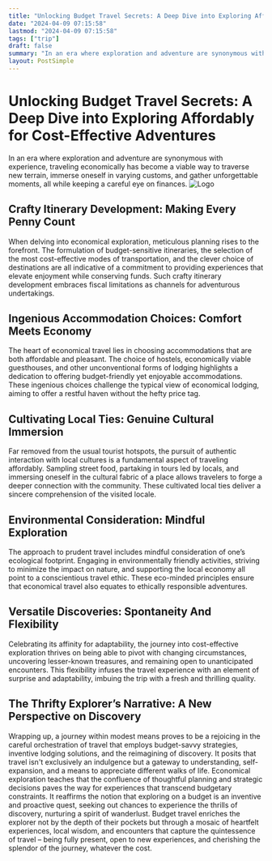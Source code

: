 ```yaml
---
title: "Unlocking Budget Travel Secrets: A Deep Dive into Exploring Affordably for Cost-Effective Adventures"
date: "2024-04-09 07:15:58"
lastmod: "2024-04-09 07:15:58"
tags: ["trip"]
draft: false
summary: "In an era where exploration and adventure are synonymous with experience, traveling economically has become a viable way to traverse new terrain, immerse oneself in varying customs, and gather unforgettable moments, all while keeping a careful eye on finances."
layout: PostSimple
---
```

# Unlocking Budget Travel Secrets: A Deep Dive into Exploring Affordably for Cost-Effective Adventures
In an era where exploration and adventure are synonymous with experience, traveling economically has become a viable way to traverse new terrain, immerse oneself in varying customs, and gather unforgettable moments, all while keeping a careful eye on finances.
<img alt="Logo" class="lazyImg" data-src="https://cdn.seniorsselection.com/src_image/5bfef43685ab96e16cb8c00ab7c7361d.webp" src="/statics/image/loading.webp"/>
## Crafty Itinerary Development: Making Every Penny Count
When delving into economical exploration, meticulous planning rises to the forefront. The formulation of budget-sensitive itineraries, the selection of the most cost-effective modes of transportation, and the clever choice of destinations are all indicative of a commitment to providing experiences that elevate enjoyment while conserving funds. Such crafty itinerary development embraces fiscal limitations as channels for adventurous undertakings.
## Ingenious Accommodation Choices: Comfort Meets Economy
The heart of economical travel lies in choosing accommodations that are both affordable and pleasant. The choice of hostels, economically viable guesthouses, and other unconventional forms of lodging highlights a dedication to offering budget-friendly yet enjoyable accommodations. These ingenious choices challenge the typical view of economical lodging, aiming to offer a restful haven without the hefty price tag.
## Cultivating Local Ties: Genuine Cultural Immersion
Far removed from the usual tourist hotspots, the pursuit of authentic interaction with local cultures is a fundamental aspect of traveling affordably. Sampling street food, partaking in tours led by locals, and immersing oneself in the cultural fabric of a place allows travelers to forge a deeper connection with the community. These cultivated local ties deliver a sincere comprehension of the visited locale.
## Environmental Consideration: Mindful Exploration
The approach to prudent travel includes mindful consideration of one’s ecological footprint. Engaging in environmentally friendly activities, striving to minimize the impact on nature, and supporting the local economy all point to a conscientious travel ethic. These eco-minded principles ensure that economical travel also equates to ethically responsible adventures.
## Versatile Discoveries: Spontaneity And Flexibility
Celebrating its affinity for adaptability, the journey into cost-effective exploration thrives on being able to pivot with changing circumstances, uncovering lesser-known treasures, and remaining open to unanticipated encounters. This flexibility infuses the travel experience with an element of surprise and adaptability, imbuing the trip with a fresh and thrilling quality.
## The Thrifty Explorer’s Narrative: A New Perspective on Discovery
Wrapping up, a journey within modest means proves to be a rejoicing in the careful orchestration of travel that employs budget-savvy strategies, inventive lodging solutions, and the reimagining of discovery. It posits that travel isn't exclusively an indulgence but a gateway to understanding, self-expansion, and a means to appreciate different walks of life.
Economical exploration teaches that the confluence of thoughtful planning and strategic decisions paves the way for experiences that transcend budgetary constraints. It reaffirms the notion that exploring on a budget is an inventive and proactive quest, seeking out chances to experience the thrills of discovery, nurturing a spirit of wanderlust. Budget travel enriches the explorer not by the depth of their pockets but through a mosaic of heartfelt experiences, local wisdom, and encounters that capture the quintessence of travel – being fully present, open to new experiences, and cherishing the splendor of the journey, whatever the cost.
        